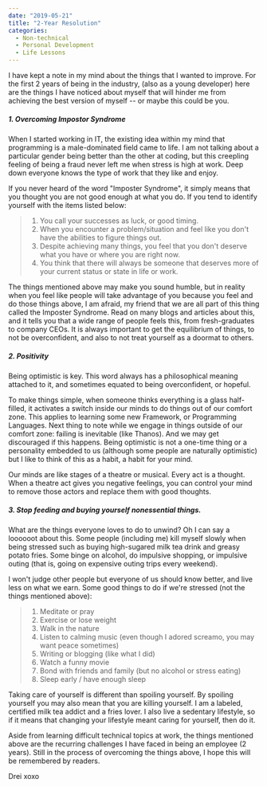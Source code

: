 ```yaml
---
date: "2019-05-21"
title: "2-Year Resolution"
categories:
  - Non-technical
  - Personal Development
  - Life Lessons
---
```


I have kept a note in my mind about the things that I wanted to improve. For the first 2 years of being in the industry, (also as a young developer) here are the things I have noticed about myself that will hinder me from achieving the best version of myself -- or maybe this could be you.

##### 1. Overcoming Impostor Syndrome

When I started working in IT, the existing idea within my mind that programming is a male-dominated field came to life. I am not talking about a particular gender being better than the other at coding, but this creepling feeling of being a fraud never left me when stress is high at work. Deep down everyone knows the type of work that they like and enjoy. 

If you never heard of the word "Imposter Syndrome", it simply means that you thought you are not good enough at what you do. If you tend to identify yourself with the items listed below:

> 1. You call your successes as luck, or good timing.
> 2. When you encounter a problem/situation and feel like you don't have the abilities to figure things out.
> 3. Despite achieving many things, you feel that you don't deserve what you have or where you are right now.
> 4. You think that there will always be someone that deserves more of your current status or state in life or work.

The things mentioned above may make you sound humble, but in reality when you feel like people will take advantage of you because you feel and do those things above, I am afraid, my friend that we are all part of this thing called the Imposter Syndrome.
Read on many blogs and articles about this, and it tells you that a wide range of people feels this, from fresh-graduates to company CEOs. It is always important to get the equilibrium of things, to not be overconfident, and also to not treat yourself as a doormat to others. 

##### 2. Positivity

Being optimistic is key. This word always has a philosophical meaning attached to it, and sometimes equated to being overconfident, or hopeful. 

To make things simple, when someone thinks everything is a glass half-filled, it activates a switch inside our minds to do things out of our comfort zone. This applies to learning some new Framework, or Programming Languages. Next thing to note while we engage in things outside of our comfort zone: failing is inevitable (like Thanos). And we may get discouraged if this happens. Being optimistic is not a one-time thing or a personality embedded to us (although some people are naturally optimistic) but I like to think of this as a habit, a habit for your mind.

Our minds are like stages of a theatre or musical. Every act is a thought. When a theatre act gives you negative feelings, you can control your mind to remove those actors and replace them with good thoughts.

##### 3. Stop feeding and buying yourself nonessential things.

What are the things everyone loves to do to unwind? Oh I can say a loooooot about this. Some people (including me) kill myself slowly when being stressed such as buying high-sugared milk tea drink and greasy potato fries. Some binge on alcohol, do impulsive shopping, or impulsive outing (that is, going on expensive outing trips every weekend).

I won't judge other people but everyone of us should know better, and live less on what we earn. Some good things to do if we're stressed (not the things mentioned above):

> 1. Meditate or pray
> 2. Exercise or lose weight
> 3. Walk in the nature
> 4. Listen to calming music (even though I adored screamo, you may want peace sometimes)
> 5. Writing or blogging (like what I did)
> 6. Watch a funny movie
> 7. Bond with friends and family (but no alcohol or stress eating)
> 8. Sleep early / have enough sleep

Taking care of yourself is different than spoiling yourself. By spoiling yourself you may also mean that you are killing yourself. I am a labeled, certified milk tea addict and a fries lover. I also live a sedentary lifestyle, so if it means that changing your lifestyle meant caring for yourself, then do it. 

Aside from learning difficult technical topics at work, the things mentioned above are the recurring challenges I have faced in being an employee (2 years). Still in the process of overcoming the things above, I hope this will be remembered by readers.

Drei xoxo